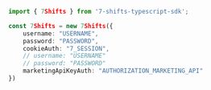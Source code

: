 ```typescript index.ts
import { 7Shifts } from '7-shifts-typescript-sdk';

const 7Shifts = new 7Shifts({
    username: "USERNAME",
    password: "PASSWORD",
    cookieAuth: "7_SESSION",
    // username: "USERNAME"
    // password: "PASSWORD"
    marketingApiKeyAuth: "AUTHORIZATION_MARKETING_API"
})
```